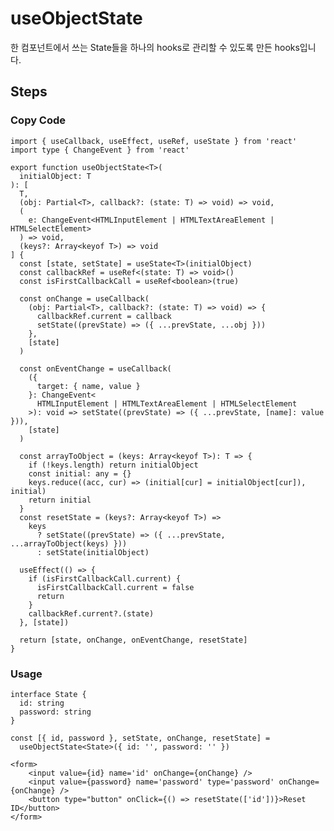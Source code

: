 
<BackTop />

# useObjectState

한 컴포넌트에서 쓰는 State들을 하나의 hooks로 관리할 수 있도록 만든 hooks입니다.

## Steps

<div className='steps'>

### Copy Code

```tsx filename="services/hooks/index.tsx"
import { useCallback, useEffect, useRef, useState } from 'react'
import type { ChangeEvent } from 'react'

export function useObjectState<T>(
  initialObject: T
): [
  T,
  (obj: Partial<T>, callback?: (state: T) => void) => void,
  (
    e: ChangeEvent<HTMLInputElement | HTMLTextAreaElement | HTMLSelectElement>
  ) => void,
  (keys?: Array<keyof T>) => void
] {
  const [state, setState] = useState<T>(initialObject)
  const callbackRef = useRef<(state: T) => void>()
  const isFirstCallbackCall = useRef<boolean>(true)

  const onChange = useCallback(
    (obj: Partial<T>, callback?: (state: T) => void) => {
      callbackRef.current = callback
      setState((prevState) => ({ ...prevState, ...obj }))
    },
    [state]
  )

  const onEventChange = useCallback(
    ({
      target: { name, value }
    }: ChangeEvent<
      HTMLInputElement | HTMLTextAreaElement | HTMLSelectElement
    >): void => setState((prevState) => ({ ...prevState, [name]: value })),
    [state]
  )

  const arrayToObject = (keys: Array<keyof T>): T => {
    if (!keys.length) return initialObject
    const initial: any = {}
    keys.reduce((acc, cur) => (initial[cur] = initialObject[cur]), initial)
    return initial
  }
  const resetState = (keys?: Array<keyof T>) =>
    keys
      ? setState((prevState) => ({ ...prevState, ...arrayToObject(keys) }))
      : setState(initialObject)

  useEffect(() => {
    if (isFirstCallbackCall.current) {
      isFirstCallbackCall.current = false
      return
    }
    callbackRef.current?.(state)
  }, [state])

  return [state, onChange, onEventChange, resetState]
}
```

### Usage

```tsx
interface State {
  id: string
  password: string
}

const [{ id, password }, setState, onChange, resetState] =
  useObjectState<State>({ id: '', password: '' })

<form>
    <input value={id} name='id' onChange={onChange} />
    <input value={password} name='password' type='password' onChange={onChange} />
    <button type="button" onClick={() => resetState(['id'])}>Reset ID</button>
</form>
```

</div>

<Comment />
